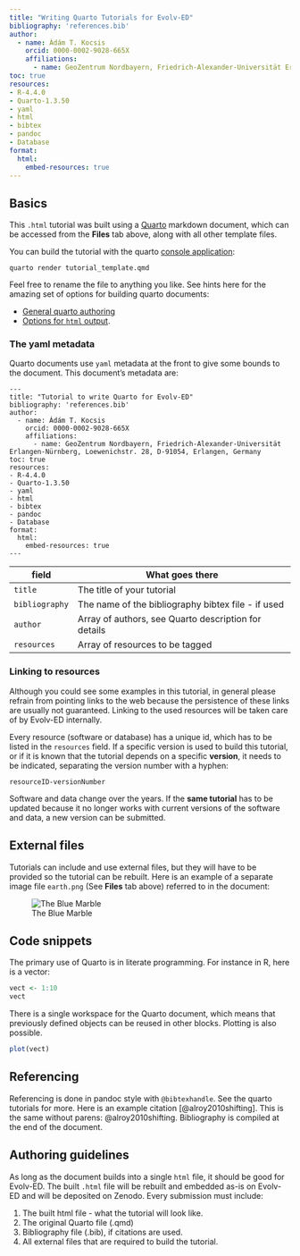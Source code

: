 ```yaml
---
title: "Writing Quarto Tutorials for Evolv-ED"
bibliography: 'references.bib'
author:
  - name: Ádám T. Kocsis 
    orcid: 0000-0002-9028-665X
    affiliations:
      - name: GeoZentrum Nordbayern, Friedrich-Alexander-Universität Erlangen-Nürnberg, Loewenichstr. 28, D-91054, Erlangen, Germany
toc: true
resources:
- R-4.4.0
- Quarto-1.3.50
- yaml
- html 
- bibtex
- pandoc
- Database
format:
  html:
    embed-resources: true
---
```



## Basics

This `.html` tutorial was built using a [Quarto](https://quarto.org/) markdown document, which can be accessed from the **Files** tab above, along with all other template files. 


You can build the tutorial with the quarto [console application](https://quarto.org/docs/get-started/):

```
quarto render tutorial_template.qmd
```

Feel free to rename the file to anything you like. See hints here for the amazing set of options for building quarto documents:

- [General quarto authoring](https://quarto.org/docs/authoring/markdown-basics.html)
- [Options for `html` output](https://quarto.org/docs/output-formats/html-basics.html).

### The yaml metadata

Quarto documents use `yaml` metadata at the front to give some bounds to the document. This document's metadata are:

```
---
title: "Tutorial to write Quarto for Evolv-ED"
bibliography: 'references.bib'
author:
  - name: Ádám T. Kocsis 
    orcid: 0000-0002-9028-665X
    affiliations:
      - name: GeoZentrum Nordbayern, Friedrich-Alexander-Universität Erlangen-Nürnberg, Loewenichstr. 28, D-91054, Erlangen, Germany
toc: true
resources:
- R-4.4.0
- Quarto-1.3.50
- yaml
- html 
- bibtex
- pandoc
- Database
format:
  html:
    embed-resources: true
---

```
| field          | What goes there                                      |
|----------------|------------------------------------------------------|
| `title`        | The title of your tutorial                           |
| `bibliography` | The name of the bibliography bibtex file - if used   |
| `author`       | Array of authors, see Quarto description for details |
| `resources`    | Array of resources to be tagged                      |

### Linking to resources

Although you could see some examples in this tutorial, in general please refrain from pointing links to the web because the persistence of these links are usually not guaranteed. Linking to the used resources will be taken care of by Evolv-ED internally.

Every resource (software or database) has a unique id, which has to be listed in the `resources` field. If a specific version is used to build this tutorial, or if it is known that the tutorial depends on a specific **version**, it needs to be indicated, separating the version number with a hyphen:

`resourceID-versionNumber`

Software and data change over the years. If the **same tutorial** has to be updated because it no longer works with current versions of the software and data, a new version can be submitted.


## External files

Tutorials can include and use external files, but they will have to be provided so the tutorial can be rebuilt. Here is an example of a separate image file `earth.png` (See **Files** tab above) referred to in the document:

![The Blue Marble](earth.png)


## Code snippets

The primary use of Quarto is in literate programming. For instance in R, here is a vector:

```r
vect <- 1:10
vect
```

There is a single workspace for the Quarto document, which means that previously defined objects can be reused in other blocks. Plotting is also possible.

```r
plot(vect)
```


## Referencing

Referencing is done in pandoc style with `@bibtexhandle`. See the quarto tutorials for more. Here is an example citation [@alroy2010shifting]. This is the same without parens: @alroy2010shifting. Bibliography is compiled at the end of the document.


## Authoring guidelines 

As long as the document builds into a single `html` file, it should be good for Evolv-ED. The built `.html` file will be rebuilt and embedded as-is on Evolv-ED and will be deposited on Zenodo. Every submission must include:

1. The built html file - what the tutorial will look like.
2. The original Quarto file (.qmd)
3. Bibliography file (.bib), if citations are used.
4. All external files that are required to build the tutorial.



